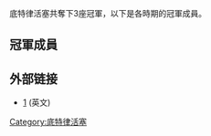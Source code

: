{{noteTA
|G1=NBA
}}
 
底特律活塞共奪下3座冠軍，以下是各時期的冠軍成員。

==冠軍成員==
{{Detroit Pistons 1988-89 NBA champions}}
{{Detroit Pistons 1989-90 NBA champions}}
{{Detroit Pistons 2003-04 NBA champions}}
==外部链接==
* [http://www.basketball-reference.com/teams/DET/] {{WebCite|url=https://www.webcitation.org/68v0DHHmu?url=http://www.basketball-reference.com/teams/DET/ |date=20120705012239 |dateformat=iso }}(英文)

{{NBA各隊歷屆冠軍成員}}

{{籃球小作品}}

[[Category:底特律活塞|Category:底特律活塞]]